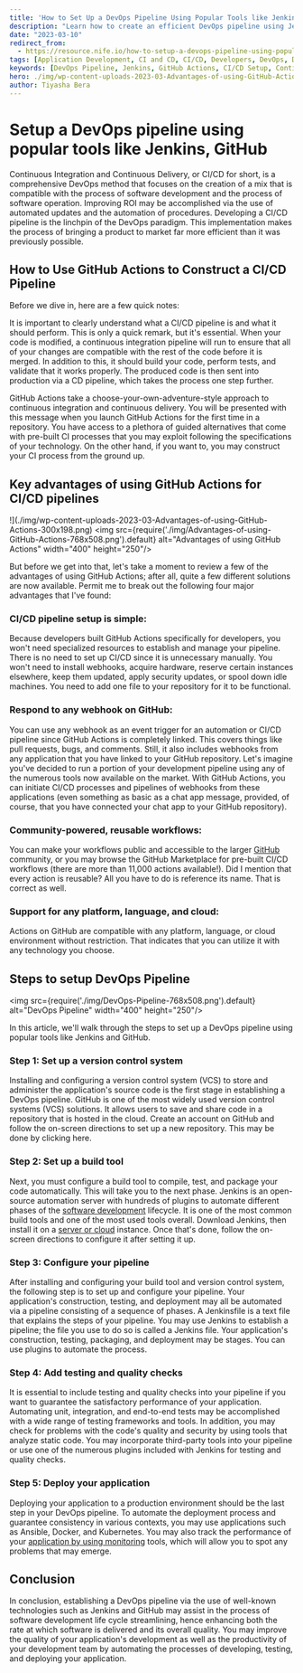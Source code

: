 ```yaml
---
title: 'How to Set Up a DevOps Pipeline Using Popular Tools like Jenkins and GitHub'
description: "Learn how to create an efficient DevOps pipeline using Jenkins and GitHub. This guide covers key steps, including setting up version control, build tools, and integrating testing and deployment processes to streamline your software development lifecycle."
date: "2023-03-10"
redirect_from: 
  - https://resource.nife.io/how-to-setup-a-devops-pipeline-using-popular-tools-like-jenkins-github/
tags: [Application Development, CI and CD, CI/CD, Developers, DevOps, DevOps Pipeline, GitHub]
keywords: [DevOps Pipeline, Jenkins, GitHub Actions, CI/CD Setup, Continuous Integration, Continuous Delivery, Build Tools, Testing Automation, Deployment Automation]
hero: ./img/wp-content-uploads-2023-03-Advantages-of-using-GitHub-Actions-300x198.png
author: Tiyasha Bera
---
```


# Setup a DevOps pipeline using popular tools like Jenkins, GitHub

Continuous Integration and Continuous Delivery, or CI/CD for short, is a comprehensive DevOps method that focuses on the creation of a mix that is compatible with the process of software development and the process of software operation. Improving ROI may be accomplished via the use of automated updates and the automation of procedures. Developing a CI/CD pipeline is the linchpin of the DevOps paradigm. This implementation makes the process of bringing a product to market far more efficient than it was previously possible.

## How to Use GitHub Actions to Construct a CI/CD Pipeline

Before we dive in, here are a few quick notes:

It is important to clearly understand what a CI/CD pipeline is and what it should perform. This is only a quick remark, but it's essential. When your code is modified, a continuous integration pipeline will run to ensure that all of your changes are compatible with the rest of the code before it is merged. In addition to this, it should build your code, perform tests, and validate that it works properly. The produced code is then sent into production via a CD pipeline, which takes the process one step further.

GitHub Actions take a choose-your-own-adventure-style approach to continuous integration and continuous delivery. You will be presented with this message when you launch GitHub Actions for the first time in a repository. You have access to a plethora of guided alternatives that come with pre-built CI processes that you may exploit following the specifications of your technology. On the other hand, if you want to, you may construct your CI process from the ground up.

## Key advantages of using GitHub Actions for CI/CD pipelines

!](./img/wp-content-uploads-2023-03-Advantages-of-using-GitHub-Actions-300x198.png)
<img src={require('./img/Advantages-of-using-GitHub-Actions-768x508.png').default} alt="Advantages of using GitHub Actions" width="400" height="250"/>
<br/>


 
But before we get into that, let's take a moment to review a few of the advantages of using GitHub Actions; after all, quite a few different solutions are now available. Permit me to break out the following four major advantages that I've found:

### CI/CD pipeline setup is simple:

Because developers built GitHub Actions specifically for developers, you won't need specialized resources to establish and manage your pipeline. There is no need to set up CI/CD since it is unnecessary manually. You won't need to install webhooks, acquire hardware, reserve certain instances elsewhere, keep them updated, apply security updates, or spool down idle machines. You need to add one file to your repository for it to be functional.

### Respond to any webhook on GitHub:

You can use any webhook as an event trigger for an automation or CI/CD pipeline since GitHub Actions is completely linked. This covers things like pull requests, bugs, and comments. Still, it also includes webhooks from any application that you have linked to your GitHub repository. Let's imagine you've decided to run a portion of your development pipeline using any of the numerous tools now available on the market. With GitHub Actions, you can initiate CI/CD processes and pipelines of webhooks from these applications (even something as basic as a chat app message, provided, of course, that you have connected your chat app to your GitHub repository).

### Community-powered, reusable workflows:

You can make your workflows public and accessible to the larger [GitHub](https://github.com/) community, or you may browse the GitHub Marketplace for pre-built CI/CD workflows (there are more than 11,000 actions available!). Did I mention that every action is reusable? All you have to do is reference its name. That is correct as well.

### Support for any platform, language, and cloud:

Actions on GitHub are compatible with any platform, language, or cloud environment without restriction. That indicates that you can utilize it with any technology you choose.

## Steps to setup DevOps Pipeline


<img src={require('./img/DevOps-Pipeline-768x508.png').default} alt="DevOps Pipeline" width="400" height="250"/>
<br/>


 
In this article, we'll walk through the steps to set up a DevOps pipeline using popular tools like Jenkins and GitHub.

### Step 1: Set up a version control system

Installing and configuring a version control system (VCS) to store and administer the application's source code is the first stage in establishing a DevOps pipeline. GitHub is one of the most widely used version control systems (VCS) solutions. It allows users to save and share code in a repository that is hosted in the cloud. Create an account on GitHub and follow the on-screen directions to set up a new repository. This may be done by clicking here.

### Step 2: Set up a build tool

Next, you must configure a build tool to compile, test, and package your code automatically. This will take you to the next phase. Jenkins is an open-source automation server with hundreds of plugins to automate different phases of the [software development](/blog/introduction-of-devops-and-its-benefits-for-software-development/) lifecycle. It is one of the most common build tools and one of the most used tools overall. Download Jenkins, then install it on a [server or cloud](/blog/quick-guide-why-are-cloud-servers-better-for-gaming/) instance. Once that's done, follow the on-screen directions to configure it after setting it up.

### Step 3: Configure your pipeline

After installing and configuring your build tool and version control system, the following step is to set up and configure your pipeline. Your application's construction, testing, and deployment may all be automated via a pipeline consisting of a sequence of phases. A Jenkinsfile is a text file that explains the steps of your pipeline. You may use Jenkins to establish a pipeline; the file you use to do so is called a Jenkins file. Your application's construction, testing, packaging, and deployment may be stages. You can use plugins to automate the process.

### Step 4: Add testing and quality checks

It is essential to include testing and quality checks into your pipeline if you want to guarantee the satisfactory performance of your application. Automating unit, integration, and end-to-end tests may be accomplished with a wide range of testing frameworks and tools. In addition, you may check for problems with the code's quality and security by using tools that analyze static code. You may incorporate third-party tools into your pipeline or use one of the numerous plugins included with Jenkins for testing and quality checks.

### Step 5: Deploy your application

Deploying your application to a production environment should be the last step in your DevOps pipeline. To automate the deployment process and guarantee consistency in various contexts, you may use applications such as Ansible, Docker, and Kubernetes. You may also track the performance of your [application by using monitoring](/blog/real-time-application-monitoring/) tools, which will allow you to spot any problems that may emerge.

## Conclusion

In conclusion, establishing a DevOps pipeline via the use of well-known technologies such as Jenkins and GitHub may assist in the process of software development life cycle streamlining, hence enhancing both the rate at which software is delivered and its overall quality. You may improve the quality of your application's development as well as the productivity of your development team by automating the processes of developing, testing, and deploying your application.
